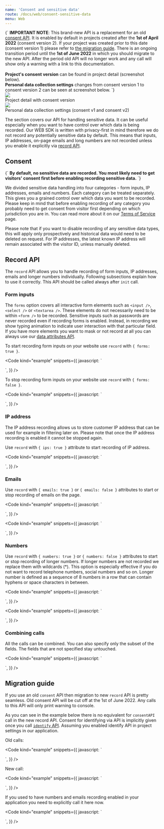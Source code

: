```yaml
---
name: 'Consent and sensitive data'
route: /docs/web/consent-sensitive-data
menu: Web
---
```




<Title>Consent and sensitive data</Title>

<TextBlock kind="important">
	{`
  <b>IMPORTANT NOTE</b>: This brand-new API is a replacement for an old <a href="/docs/web/gdpr" target="_blank" rel="noopener noreferrer">consent API</a>.
  It is enabled by default in projects created after the <b>1st of April 2022</b> (consent version 2).
  If your project was created prior to this date (consent version 1) please refer to <a href="/docs/web/consent-sensitive-data#migration-guide">the migration guide</a>.
  There is an ongoing transition period until the <b>1st of June 2022</b> in which you should migrate to the new API.
  After the period old API will no longer work and any call will show only a warning with a link to this documentation.
  <br /> <br />
  <b>Project's consent version</b> can be found in project detail (screenshot below).
  <br />
  <b>Personal data collection settings</b> changes from consent version 1 to consent version 2 can be seen at screenshot below.
`}
</TextBlock>

<div style={{ display: 'flex', flexDirection: 'column', marginBottom: '24px' }}>
	<div
		style={{
			display: 'flex',
			justifyContent: 'center',
		}}
	>
		<img
			src={consent}
			style={{
				marginBottom: 0,
				borderRadius: '3px',
				border: '1px solid black',
			}}
		/>
	</div>
	<div
		style={{
			fontStyle: 'italic',
			display: 'flex',
			justifyContent: 'center',
			marginTop: '6px',
			fontSize: '14px',
		}}
	>
		Project detail with consent version
	</div>
</div>

<div style={{ display: 'flex', flexDirection: 'column', marginBottom: '24px' }}>
	<div
		style={{
			display: 'flex',
			justifyContent: 'center',
		}}
	>
		<img
			src={switch_image}
			style={{
				width: '750px',
				marginBottom: 0,
				marginTop: '24px',
				borderRadius: '3px',
				border: '1px solid black',
			}}
		/>
	</div>
	<div
		style={{
			fontStyle: 'italic',
			display: 'flex',
			justifyContent: 'center',
			marginTop: '6px',
			fontSize: '14px',
		}}
	>
		Personal data collection settings (consent v1 and consent v2)
	</div>
</div>

The section covers our API for handling sensitive data.
It can be useful especially when you want to have control over which data is being recorded.
Our WEB SDK is written with privacy-first in mind therefore we do not record any potentially sensitive data by default.
This means that inputs, IP addresses, on-page emails and long numbers are not recorded
unless you enable it explicitly via [record API](#record-api).

## Consent

<TextBlock kind="note">
	{`
 <b>By default, no sensitive data are recorded. You most likely need to get visitors' consent first before enabling recording sensitive data.</b>
`}
</TextBlock>

We divided sensitive data handling into four categories - form inputs, IP addresses, emails and numbers.
Each category can be treated separately. This gives you a grained control over which data you want to be recorded.
Please keep in mind that before enabling recording of any category you probably need to get consent
from visitor first depending on which jurisdiction you are in.
You can read more about it on our [Terms of Service](https://help.smartlook.com/en/articles/3244453-terms-of-service) page.

Please note that if you want to disable recording of any sensitive data types, this will apply only prospectively and historical data would need to be deleted on request. For IP addresses, the latest known IP address will remain associated with the visitor ID, unless manually deleted.

## Record API

The `record` API allows you to handle recording of form inputs, IP addresses, emails and longer numbers individually.
Following subsections explain how to use it correctly. This API should be called always after `init` call.

### Form inputs

The `forms` option covers all interactive form elements such as `<input />`, `<select />` or `<textarea />`.
These elements do not necessarily need to be within `<form />` to be recorded.
Sensitive inputs such as passwords are never recorded even if recording forms is enabled.
Instead, in recording we show typing animation to indicate user interaction with that particular field.
If you have more elements you want to mask or not record at all you can always use our [data attributes API](/docs/web/sensitive-data-protection#masking).

To start recording form inputs on your website use `record` with `{ forms: true }`.

<Code
	kind="example"
	snippets={{
		javascript: `
<script>
  smartlook('record', { forms: true });
</script>
`,
	}}
/>

To stop recording form inputs on your website use `record` with `{ forms: false }`.

<Code
	kind="example"
	snippets={{
		javascript: `
<script>
  smartlook('record', { forms: false });
</script>
`,
	}}
/>

### IP address

The IP address recording allows us to store customer IP address that can be used for example in filtering later on.
Please note that once the IP address recording is enabled it cannot be stopped again.

Use `record` with `{ ips: true }` attribute to start recording of IP address.

<Code
	kind="example"
	snippets={{
		javascript: `
<script>
  smartlook('record', { ips: true });
</script>
`,
	}}
/>

### Emails

Use `record` with `{ emails: true }` or `{ emails: false }` attributes to start or stop recording of emails on the page.

<Code
	kind="example"
	snippets={{
		javascript: `
<script>
  smartlook('record', { emails: true });
</script>
`,
	}}
/>

<Code
	kind="example"
	snippets={{
		javascript: `
<script>
  smartlook('record', { emails: false });
</script>
`,
	}}
/>

### Numbers

Use `record` with `{ numbers: true }` or `{ numbers: false }` attributes to start or stop recording of longer numbers.
If longer numbers are not recorded we replace them with wildcards (\*).
This option is especially effective if you do not want to record telephone numbers, social numbers and so on.
Longer number is defined as a sequence of 8 numbers in a row that can contain hyphens or space characters in between.

<Code
	kind="example"
	snippets={{
		javascript: `
<script>
  smartlook('record', { numbers: true });
</script>
`,
	}}
/>

<Code
	kind="example"
	snippets={{
		javascript: `
<script>
  smartlook('record', { numbers: false });
</script>
`,
	}}
/>

### Combining calls

All the calls can be combined.
You can also specify only the subset of the fields. The fields that are not specified stay untouched.

<Code
	kind="example"
	snippets={{
		javascript: `
<script>
  smartlook('record', { forms: true, numbers: true, emails: false, ips: true });
</script>
`,
	}}
/>

## Migration guide

If you use an old `consent` API then migration to new `record` API is pretty seamless.
Old consent API will be cut off at the 1st of June 2022. Any calls to this API will only print warning to console.

As you can see in the example below there is no equivalent for `consentAPI` call in the new record API.
Consent for identifying via API is implicitly given once you call [`identify` API](/docs/web/identify-visitor).
Assuming you enabled identify API in project settings in our application.

Old calls:

<Code
	kind="example"
	snippets={{
		javascript: `
<script>
  smartlook('consentForms', 'consent given');
  smartlook('consentIP','consent given');
  smartlook('consentAPI', 'consent given');
</script>
`,
	}}
/>

New call:

<Code
	kind="example"
	snippets={{
		javascript: `
<script>
  smartlook('record', { forms: true, ips: true, api: true });
</script>
`,
	}}
/>

If you used to have numbers and emails recording enabled in your application you need to explicitly call it here now.

<Code
	kind="example"
	snippets={{
		javascript: `
<script>
  smartlook('record', { forms: true, emails: true, ips: true, numbers: true, api: true });
</script>
`,
	}}
/>
